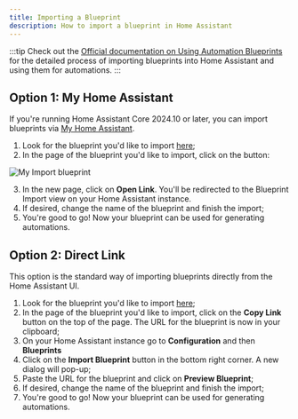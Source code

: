 ```yaml
---
title: Importing a Blueprint
description: How to import a blueprint in Home Assistant
---
```


:::tip
Check out the [Official documentation on Using Automation Blueprints](https://www.home-assistant.io/docs/automation/using_blueprints/) for the detailed process of importing blueprints into Home Assistant and using them for automations.
:::

## Option 1: My Home Assistant

If you're running Home Assistant Core 2024.10 or later, you can import blueprints via [My Home Assistant](https://www.home-assistant.io/integrations/my/).

1. Look for the blueprint you'd like to import [here](blueprints);
2. In the page of the blueprint you'd like to import, click on the button:

![My Import blueprint](https://my.home-assistant.io/badges/blueprint_import.svg)

3. In the new page, click on **Open Link**. You'll be redirected to the Blueprint Import view on your Home Assistant instance.
4. If desired, change the name of the blueprint and finish the import;
5. You're good to go! Now your blueprint can be used for generating automations.

## Option 2: Direct Link

This option is the standard way of importing blueprints directly from the Home Assistant UI.

1. Look for the blueprint you'd like to import [here](blueprints);
2. In the page of the blueprint you'd like to import, click on the **Copy Link** button on the top of the page. The URL for the blueprint is now in your clipboard;
3. On your Home Assistant instance go to **Configuration** and then **Blueprints**
4. Click on the **Import Blueprint** button in the bottom right corner. A new dialog will pop-up;
5. Paste the URL for the blueprint and click on **Preview Blueprint**;
6. If desired, change the name of the blueprint and finish the import;
7. You're good to go! Now your blueprint can be used for generating automations.
